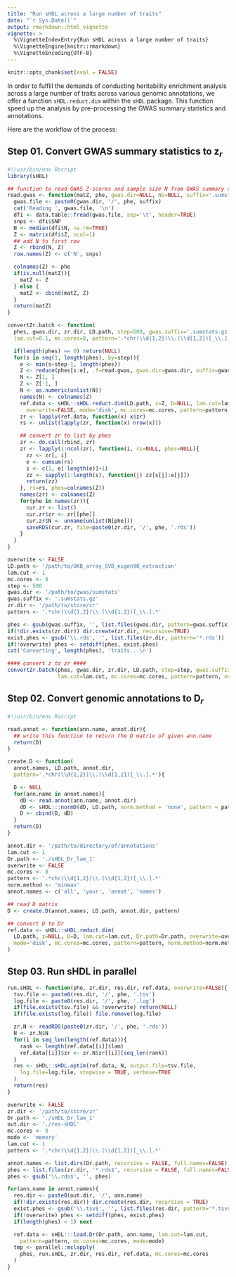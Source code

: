 ```yaml
---
title: "Run sHDL across a large number of traits"
date: "`r Sys.Date()`"
output: rmarkdown::html_vignette
vignette: >
  %\VignetteIndexEntry{Run sHDL across a large number of traits}
  %\VignetteEngine{knitr::rmarkdown}
  %\VignetteEncoding{UTF-8}
---
```


```r
knitr::opts_chunk$set(eval = FALSE)
```

In order to fulfill the demands of conducting heritability enrichment analysis across a large number of traits across various genomic annotations, we offer a function `sHDL.reduct.dim` within the `sHDL` package. This function speed up the analysis by pre-processing the GWAS summary statistics and annotations.

Here are the workflow of the process:

## Step 01. Convert GWAS summary statistics to $\mathbf{z}_r$

```R
#!/usr/bin/env Rscript
library(sHDL)

## function to read GWAS Z-scores and sample size N from GWAS summary statistics ##
read.gwas <- function(matZ, phe, gwas.dir=NULL, Ns=NULL, suffix='.sumstats.gz'){
  gwas.file <- paste0(gwas.dir, '/', phe, suffix)
  cat('Reading ', gwas.file, '\n')
  dfi <- data.table::fread(gwas.file, sep='\t', header=TRUE)
  snps <- dfi$SNP
  N <- median(dfi$N, na.rm=TRUE)
  Z <- matrix(dfi$Z, ncol=1)
  ## add N to first row
  Z <- rbind(N, Z)
  row.names(Z) <- c('N', snps)

  colnames(Z) <- phe
  if(is.null(matZ)){
    matZ <- Z
  } else {
    matZ <- cbind(matZ, Z)
  }
  return(matZ)
}

convertZr.batch <- function(
  phes, gwas.dir, zr.dir, LD.path, step=500, gwas.suffix='.sumstats.gz',
  lam.cut=0.1, mc.cores=8, pattern='.*chr(\\d{1,2})\\.(\\d{1,2})[_\\.].*', overwrite=FALSE){

  if(length(phes) == 0) return(NULL)
  for(s in seq(1, length(phes), by=step)){
    e <- min(s+step-1, length(phes))
    Z <- reduce(phes[s:e], .f=read.gwas, gwas.dir=gwas.dir, suffix=gwas.suffix, .init=NULL)
    N <- Z[1, ]
    Z <- Z[-1, ]
    N <- as.numeric(unlist(N))
    names(N) <- colnames(Z)
    ref.data <- sHDL::sHDL.reduct.dim(LD.path, z=Z, D=NULL, lam.cut=lam.cut, Dr.path=NULL,
      overwrite=FALSE, mode='disk', mc.cores=mc.cores, pattern=pattern)
    zr <- lapply(ref.data, function(x) x$zr)
    rs <- unlist(lapply(zr, function(x) nrow(x)))

    ## convert zr to list by phes
    zr <- do.call(rbind, zr)
    zr <- lapply(1:ncol(zr), function(i, rs=NULL, phes=NULL){
      zz <- zr[, i]
      e <- cumsum(rs)
      s <- c(1, e[-length(e)]+1)
      zz <- sapply(1:length(s), function(j) zz[s[j]:e[j]])
      return(zz)
    }, rs=rs, phes=colnames(Z))
    names(zr) <- colnames(Z)
    for(phe in names(zr)){
      cur.zr <- list()
      cur.zr$zr <- zr[[phe]]
      cur.zr$N <- unname(unlist(N[phe]))
      saveRDS(cur.zr, file=paste0(zr.dir, '/', phe, '.rds'))
    }
  }
}

overwrite <- FALSE
LD.path <- '/path/to/UKB_array_SVD_eigen90_extraction'
lam.cut <- 1
mc.cores <- 8
step <- 500
gwas.dir <- '/path/to/gwas/sumstats'
gwas.suffix <- '.sumstats.gz'
zr.dir <- '/path/to/store/zr'
pattern <- '.*chr(\\d{1,2})\\.(\\d{1,2})[_\\.].*'

phes <- gsub(gwas.suffix, '', list.files(gwas.dir, pattern=gwas.suffix))
if(!dir.exists(zr.dir)) dir.create(zr.dir, recursive=TRUE)
exist.phes <- gsub('\\.rds', '', list.files(zr.dir, pattern='*.rds'))
if(!overwrite) phes <- setdiff(phes, exist.phes)
cat('Converting', length(phes), 'traits...\n')

#### convert z to zr ####
convertZr.batch(phes, gwas.dir, zr.dir, LD.path, step=step, gwas.suffix=gwas.suffix,
                lam.cut=lam.cut, mc.cores=mc.cores, pattern=pattern, overwrite=overwrite)
```

## Step 02. Convert genomic annotations to $\mathbf{D}_r$

```R
#!/usr/bin/env Rscript

read.annot <- function(ann.name, annot.dir){
  ## write this function to return the D matrix of given ann.name
  return(D)
}

create.D <- function(
  annot.names, LD.path, annot.dir,
  pattern='.*chr(\\d{1,2})\\.(\\d{1,2})[_\\.].*'){

  D <- NULL
  for(ann.name in annot.names){
    dD <- read.annot(ann.name, annot.dir)
    dD <- sHDL:::normD(dD, LD.path, norm.method = 'none', pattern = pattern)
    D <- cbind(D, dD)
  }
  return(D)
}

annot.dir <- '/path/to/directory/of/annotations'
lam.cut <- 1
Dr.path <- './sHDL_Dr_lam_1'
overwrite <- FALSE
mc.cores <- 8
pattern <- '.*chr(\\d{1,2})\\.(\\d{1,2})[_\\.].*'
norm.method <- 'minmax'
annot.names <- c('all', 'your', 'annot', 'names')

## read D matrix
D <- create.D(annot.names, LD.path, annot.dir, pattern)

## convert D to Dr
ref.data <- sHDL::sHDL.reduct.dim(
  LD.path, z=NULL, D=D, lam.cut=lam.cut, Dr.path=Dr.path, overwrite=overwrite,
  mode='disk', mc.cores=mc.cores, pattern=pattern, norm.method=norm.method
)
```

## Step 03. Run sHDL in parallel

```R
run.sHDL <- function(phe, zr.dir, res.dir, ref.data, overwrite=FALSE){
  tsv.file <- paste0(res.dir, '/', phe, '.tsv')
  log.file <- paste0(res.dir, '/', phe, '.log')
  if(file.exists(tsv.file) && !overwrite) return(NULL)
  if(file.exists(log.file)) file.remove(log.file)

  zr.N <- readRDS(paste0(zr.dir, '/', phe, '.rds'))
  N <- zr.N$N
  for(i in seq_len(length(ref.data))){
    rank <- length(ref.data[[i]]$lam)
    ref.data[[i]]$zr <- zr.N$zr[[i]][seq_len(rank)]
  }
  res <- sHDL::sHDL.optim(ref.data, N, output.file=tsv.file,
    log.file=log.file, stepwise = TRUE, verbose=TRUE
  )
  return(res)
}

overwrite <- FALSE
zr.dir <- '/path/to/store/zr'
Dr.path <- './sHDL_Dr_lam_1'
out.dir <- './res-sHDL'
mc.cores <- 8
mode <- 'memory'
lam.cut <- 1
pattern <- '.*chr(\\d{1,2})\\.(\\d{1,2})[_\\.].*'

annot.names <- list.dirs(Dr.path, recursive = FALSE, full.names=FALSE)
phes <- list.files(zr.dir, '*.rds$', recursive = FALSE, full.names=FALSE)
phes <- gsub('\\.rds$', '', phes)

for(ann.name in annot.names){
  res.dir <- paste0(out.dir, '/', ann.name)
  if(!dir.exists(res.dir)) dir.create(res.dir, recursive = TRUE)
  exist.phes <- gsub('\\.tsv$', '', list.files(res.dir, pattern='*.tsvs'))
  if(!overwrite) phes <- setdiff(phes, exist.phes)
  if(length(phes) < 1) next

  ref.data <- sHDL:::load.Dr(Dr.path, ann.name, lam.cut=lam.cut,
    pattern=pattern, mc.cores=mc.cores, mode=mode)
  tmp <- parallel::mclapply(
    phes, run.sHDL, zr.dir, res.dir, ref.data, mc.cores=mc.cores
  )
}
```
